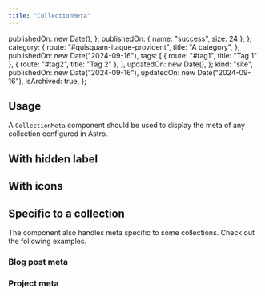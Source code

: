 ```yaml
---
title: "CollectionMeta"
---
```


  publishedOn: new Date(),
};
  publishedOn: { name: "success", size: 24 },
};
  category: {
    route: "#quisquam-itaque-provident",
    title: "A category",
  },
  publishedOn: new Date("2024-09-16"),
  tags: [
    { route: "#tag1", title: "Tag 1" },
    { route: "#tag2", title: "Tag 2" },
  ],
  updatedOn: new Date(),
};
  kind: "site",
  publishedOn: new Date("2024-09-16"),
  updatedOn: new Date("2024-09-16"),
  isArchived: true,
};

## Usage

A <code>CollectionMeta</code> component should be used to display the meta of any collection configured in Astro.

<CollectionMeta data={meta} />

## With hidden label

<CollectionMeta data={meta} hideLabel />

## With icons

<CollectionMeta data={meta} icons={icons} />

## Specific to a collection

The component also handles meta specific to some collections. Check out the following examples.

### Blog post meta

<CollectionMeta data={blogPostMeta} />

### Project meta

<CollectionMeta data={projectMeta} />
